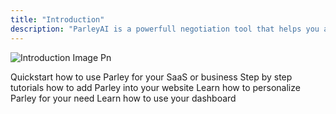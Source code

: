 ```yaml
---
title: "Introduction"
description: "ParleyAI is a powerfull negotiation tool that helps you and your customer to deal with the price, and gain more sales."
---
```


![Introduction Image Pn](/images/introduction-image.png)

<CardGroup cols={2}>
  <Card title="Quickstart" icon="rocket-launch">
    Quickstart how to use Parley for your SaaS or business
  </Card>
  <Card title="Installation" icon="download">
    Step by step tutorials how to add Parley into your website
  </Card>
  <Card title="Chat" icon="thought-bubble">
    Learn how to personalize Parley for your need
  </Card>
  <Card title="Dashboard" icon="block-brick">
    Learn how to use your dashboard
  </Card>
</CardGroup>